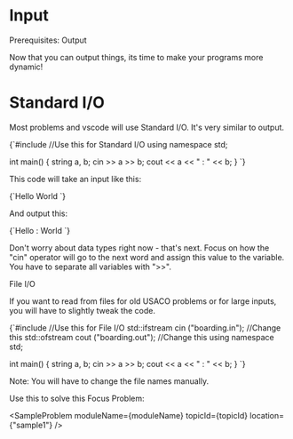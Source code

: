 


<Sidebar moduleName={moduleName} /> 

# Input

Prerequisites: Output

Now that you can output things, its time to make your programs more dynamic! 

# Standard I/O

Most problems and vscode will use Standard I/O. It's very similar to output. 

<div style={{ transform: 'translateX(150px)' }}>
  <SyntaxHighlighter language="cpp" style={okaidia}>
{`#include <iostream> //Use this for Standard I/O
using namespace std;

int main() {
    string a, b; 
    cin >> a >> b;
    cout << a << " : " << b; 
}
`}
  </SyntaxHighlighter>
</div>

This code will take an input like this: 

<div style={{ transform: 'translateX(150px)' }}>
  <SyntaxHighlighter language="cpp" style={okaidia}>
{`Hello World
`}
  </SyntaxHighlighter>
</div>

And output this: 

<div style={{ transform: 'translateX(150px)' }}>
  <SyntaxHighlighter language="cpp" style={okaidia}>
{`Hello : World
`}
  </SyntaxHighlighter>
</div>

Don't worry about data types right now - that's next. Focus on how the "cin" operator will go to the next word and assign
this value to the variable. You have to separate all variables with "\>\>". 

File I/O 

If you want to read from files for old USACO problems or for large inputs, you will have to slightly tweak the code. 

<div style={{ transform: 'translateX(150px)' }}>
  <SyntaxHighlighter language="cpp" style={okaidia}>
{`#include <fstream> //Use this for File I/O
std::ifstream cin ("boarding.in"); //Change this
std::ofstream cout ("boarding.out"); //Change this
using namespace std;

int main() {
    string a, b; 
    cin >> a >> b;
    cout << a << " : " << b; 
}
`}
  </SyntaxHighlighter>
</div>

Note: You will have to change the file names manually. 

Use this to solve this Focus Problem: 

<SampleProblem  moduleName={moduleName} topicId={topicId} location={"sample1"} /> 

<TopicProgress moduleName={moduleName} topicId={topicId} />



